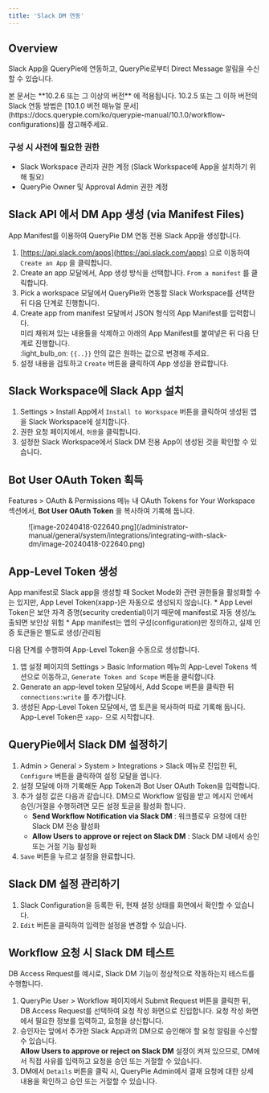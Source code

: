 ```yaml
---
title: 'Slack DM 연동'
---
```



## Overview

Slack App을 QueryPie에 연동하고, QueryPie로부터 Direct Message 알림을 수신할 수 있습니다.

<Callout type="info">
본 문서는  **10.2.6 또는 그 이상의 버전** 에 적용됩니다.
10.2.5 또는 그 이하 버전의 Slack 연동 방법은 [10.1.0 버전 매뉴얼 문서](https://docs.querypie.com/ko/querypie-manual/10.1.0/workflow-configurations)를 참고해주세요.
</Callout>

### 구성 시 사전에 필요한 권한

* Slack Workspace 관리자 권한 계정 (Slack Workspace에 App을 설치하기 위해 필요)
* QueryPie Owner 및 Approval Admin 권한 계정

## Slack API 에서 DM App 생성 (via Manifest Files)

App Manifest를 이용하여 QueryPie DM 연동 전용 Slack App을 생성합니다.


1. [https://api.slack.com/apps](https://api.slack.com/apps) 으로 이동하여 `Create an App` 을 클릭합니다.<br/>
2. Create an app 모달에서, App 생성 방식을 선택합니다. `From a manifest` 를 클릭합니다.<br/>
3. Pick a workspace 모달에서 QueryPie와 연동할 Slack Workspace를 선택한 뒤 다음 단계로 진행합니다.<br/>
4. Create app from manifest 모달에서 JSON 형식의 App Manifest를 입력합니다. <br/>미리 채워져 있는 내용들을 삭제하고 아래의 App Manifest를 붙여넣은 뒤 다음 단계로 진행합니다.<br/>:light_bulb_on: `{{..}}` 안의 값은 원하는 값으로 변경해 주세요.
5. 설정 내용을 검토하고 `Create` 버튼을 클릭하여 App 생성을 완료합니다.<br/>

## Slack Workspace에 Slack App 설치

1. Settings &gt; Install App에서 `Install to Workspace` 버튼을 클릭하여 생성된 앱을 Slack Workspace에 설치합니다. 
2. 권한 요청 페이지에서, `허용`을 클릭합니다.
3. 설정한 Slack Workspace에서 Slack DM 전용 App이 생성된 것을 확인할 수 있습니다.

## Bot User OAuth Token 획득

Features &gt; OAuth & Permissions 메뉴 내 OAuth Tokens for Your Workspace 섹션에서,  **Bot User OAuth Token**  을 복사하여 기록해 둡니다.

<figure data-layout="center" data-align="center">
![image-20240418-022640.png](/administrator-manual/general/system/integrations/integrating-with-slack-dm/image-20240418-022640.png)
</figure>


## App-Level Token 생성

<Callout type="info">
App manifest로 Slack app을 생성할 때 Socket Mode와 관련 권한들을 활성화할 수는 있지만, App Level Token(xapp-)은 자동으로 생성되지 않습니다.
* App Level Token은 보안 자격 증명(security credential)이기 때문에 manifest로 자동 생성/노출되면 보안상 위험
* App manifest는 앱의 구성(configuration)만 정의하고, 실제 인증 토큰들은 별도로 생성/관리됨
</Callout>

다음 단계를 수행하여 App-Level Token을 수동으로 생성합니다.

1. 앱 설정 페이지의 Settings &gt; Basic Information 메뉴의 App-Level Tokens 섹션으로 이동하고, `Generate Token and Scope` 버튼을 클릭합니다.<br/>
2. Generate an app-level token 모달에서, Add Scope 버튼을 클릭한 뒤 `connections:write` 를 추가합니다.<br/>
3. 생성된 App-Level Token 모달에서, 앱 토큰을 복사하여 따로 기록해 둡니다. App-Level Token은 `xapp-` 으로 시작합니다.

## QueryPie에서 Slack DM 설정하기

1. Admin &gt; General &gt; System &gt; Integrations &gt; Slack 메뉴로 진입한 뒤, `Configure` 버튼을 클릭하여 설정 모달을 엽니다.<br/>
2. 설정 모달에 아까 기록해둔 App Token과 Bot User OAuth Token을 입력합니다.
3. 추가 설정 값은 다음과 같습니다. DM으로 Workflow 알림을 받고 메시지 안에서 승인/거절을 수행하려면 모든 설정 토글을 활성화 합니다.
    *  **Send Workflow Notification via Slack DM**  : 워크플로우 요청에 대한 Slack DM 전송 활성화
    *  **Allow Users to approve or reject on Slack DM**  : Slack DM 내에서 승인 또는 거절 기능 활성화<br/>
4. `Save` 버튼을 누르고 설정을 완료합니다.

## Slack DM 설정 관리하기

1. Slack Configuration을 등록한 뒤, 현재 설정 상태를 화면에서 확인할 수 있습니다.<br/>
2. `Edit` 버튼을 클릭하여 입력한 설정을 변경할 수 있습니다.<br/>


## Workflow 요청 시 Slack DM 테스트

DB Access Request를 예시로, Slack DM 기능이 정상적으로 작동하는지 테스트를 수행합니다.

1. QueryPie User &gt; Workflow 페이지에서 Submit Request 버튼을 클릭한 뒤, DB Access Request를 선택하여 요청 작성 화면으로 진입합니다. 요청 작성 화면에서 필요한 정보를 입력하고, 요청을 상신합니다.
2. 승인자는 앞에서 추가한 Slack App과의 DM으로 승인해야 할 요청 알림을 수신할 수 있습니다.<br/> **Allow Users to approve or reject on Slack DM**  설정이 켜져 있으므로, DM에서 직접 사유를 입력하고 요청을 승인 또는 거절할 수 있습니다.<br/>
3. DM에서 `Details` 버튼을 클릭 시, QueryPie Admin에서 결재 요청에 대한 상세 내용을 확인하고 승인 또는 거절할 수 있습니다.<br/>
